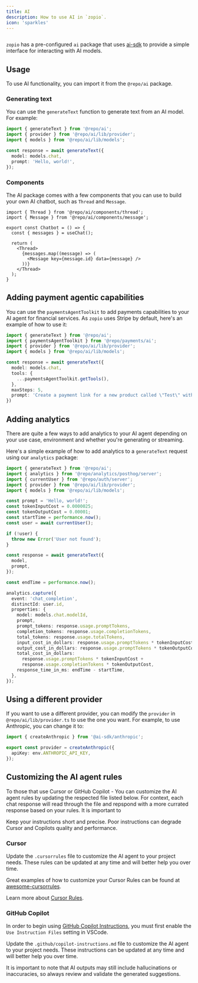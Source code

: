 ```yaml
---
title: AI
description: How to use AI in `zopio`.
icon: 'sparkles'
---
```


<Frame>
  <img src="/images/ai.png" alt="" />
</Frame>

`zopio` has a pre-configured `ai` package that uses [ai-sdk](https://sdk.vercel.ai/) to provide a simple interface for interacting with AI models.

## Usage

To use AI functionality, you can import it from the `@repo/ai` package.

### Generating text

You can use the `generateText` function to generate text from an AI model. For example:

```ts generate.ts
import { generateText } from '@repo/ai';
import { provider } from '@repo/ai/lib/provider';
import { models } from '@repo/ai/lib/models';

const response = await generateText({
  model: models.chat,
  prompt: 'Hello, world!',
});
```

### Components

The AI package comes with a few components that you can use to build your own AI chatbot, such as `Thread` and `Message`.

```tsx chatbot.tsx
import { Thread } from '@repo/ai/components/thread';
import { Message } from '@repo/ai/components/message';

export const Chatbot = () => {
  const { messages } = useChat();

  return (
    <Thread>
      {messages.map((message) => (
        <Message key={message.id} data={message} />
      ))}
    </Thread>
  );
}
```

## Adding payment agentic capabilities

You can use the `paymentsAgentToolkit` to add payments capabilities to your AI agent for financial services. As `zopio` uses Stripe by default, here's an example of how to use it:

```ts generate.ts
import { generateText } from '@repo/ai';
import { paymentsAgentToolkit } from '@repo/payments/ai';
import { provider } from '@repo/ai/lib/provider';
import { models } from '@repo/ai/lib/models';

const response = await generateText({
  model: models.chat,
  tools: {
    ...paymentsAgentToolkit.getTools(),
  },
  maxSteps: 5,
  prompt: 'Create a payment link for a new product called \"Test\" with a price of $100.',
})
```

## Adding analytics

There are quite a few ways to add analytics to your AI agent depending on your use case, environment and whether you're generating or streaming.

Here's a simple example of how to add analytics to a `generateText` request using our `analytics` package:

```ts generate.ts
import { generateText } from '@repo/ai';
import { analytics } from '@repo/analytics/posthog/server';
import { currentUser } from '@repo/auth/server';
import { provider } from '@repo/ai/lib/provider';
import { models } from '@repo/ai/lib/models';

const prompt = 'Hello, world!';
const tokenInputCost = 0.0000025;
const tokenOutputCost = 0.00001;
const startTime = performance.now();
const user = await currentUser();

if (!user) {
  throw new Error('User not found');
}

const response = await generateText({
  model,
  prompt,
});

const endTime = performance.now();

analytics.capture({
  event: 'chat_completion',
  distinctId: user.id,
  properties: {
    model: models.chat.modelId,
    prompt,
    prompt_tokens: response.usage.promptTokens,
    completion_tokens: response.usage.completionTokens,
    total_tokens: response.usage.totalTokens,
    input_cost_in_dollars: response.usage.promptTokens * tokenInputCost,
    output_cost_in_dollars: response.usage.promptTokens * tokenOutputCost,
    total_cost_in_dollars:
      response.usage.promptTokens * tokenInputCost +
      response.usage.completionTokens * tokenOutputCost,
    response_time_in_ms: endTime - startTime,
  },
});
```

## Using a different provider

If you want to use a different provider, you can modify the `provider` in `@repo/ai/lib/provider.ts` to use the one you want. For example, to use Anthropic, you can change it to:

```ts packages/ai/lib/provider.ts
import { createAnthropic } from '@ai-sdk/anthropic';

export const provider = createAnthropic({
  apiKey: env.ANTHROPIC_API_KEY,
});
```

## Customizing the AI agent rules

To those that use Cursor or GitHub Copilot - You can customize the AI agent rules by updating the respected file listed below. For context, each chat response will read through the file and repspond with a more currated response based on your rules. It is important to

<Warning>Keep your instructions short and precise. Poor instructions can degrade Cursor and Copilots quality and performance.</Warning>

### Cursor

Update the `.cursorrules` file to customize the AI agent to your project needs. These rules can be updated at any time and will better help you over time.

Great examples of how to customize your Cursor Rules can be found at [awesome-cursorrules](https://github.com/PatrickJS/awesome-cursorrules).

Learn more about [Cursor Rules](https://docs.cursor.com/context/rules-for-ai).

### GitHub Copilot

In order to begin using [GitHub Copilot Instructions](https://docs.github.com/en/copilot/customizing-copilot/adding-custom-instructions-for-github-copilot), you must first enable the `Use Instruction Files` setting in VSCode.

Update the `.github/copilot-instructions.md` file to customize the AI agent to your project needs. These instructions can be updated at any time and will better help you over time.

<Note>It is important to note that AI outputs may still include hallucinations or inaccuracies, so always review and validate the generated suggestions.</Note>
